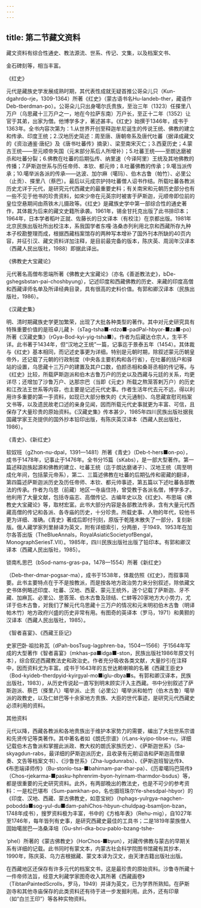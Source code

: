 ```yaml
---
---
---
```

title: 第二节藏文资料
---



藏文资料有综合性通史、教法源流、世系、传记、文集，以及档案文书、

金石碑刻等，相当丰富。

《红史》

元代是藏族史学发展成熟时期，其代表性成就无疑首推公哥朵儿只（Kun-dgahrdo-rje，1309-1364）所著《红史》（蒙古语书名Hu-landeb-ther，藏语作Deb-tberdman-po）。公哥朵儿只出身噶尔氏贵族，至治三年（1323）任搽里八万户（乌思藏十三万户之一，地在今拉萨东南）万户长，至正十二年（1352）让官于其弟，出家为僧。他博学多才，著述甚丰。《红史》始撰于1346年，成书于1363年。全书内容次第为：1.从世界开创至释迦牟尼诞生的传说王统、佛教的建立和传承、印度王统；2.汉地历史简述：周至唐、唐朝帝系及唐代吐蕃（据译成藏文的《资治通鉴·唐纪》及《唐书吐蕃传》摘录）、梁至南宋灭亡；3.西夏历史；4.蒙古王统——至元顺帝失国（元末部分系后人所增补）；5.吐蕃王统——至朗达磨被杀和吐蕃分裂；6.佛教在吐蕃的后期弘传、纳里速（今译阿里）王统及其地佛教的传播；7.萨斯迦世系与历任帝师、本钦、都元帅；8.吐蕃佛教的传承；9.噶当派传承；10.噶举派各派的传承——达波、加尔麻（噶玛）、伯木古鲁（帕竹）、必里公（止贡）、搽里八（蔡巴）。最后以元成宗护持吐蕃僧人诏书作结。所载吐蕃各教派历史尤详于元代，是研究元代西藏史的最重要史料；有关南宋和元朝历史部分也有一些不见于他书的珍贵资料，如宋少帝在元英宗时被害于萨斯迦，元顺帝即位前的皇位空悬期间由燕铁木儿摄政等。《红史》是藏族史学中第一部综合性的通史著作，其体裁为后来的藏文史籍所承袭。1961年，锡金甘托克出版了此书排印本；1964年，日本学者稻叶正就、佐藤长的日文译本（有校注）在京都出版。1981年北京民族出版社所出校注本，系我国学者东嘎·洛桑赤列利用北京和西藏所存九种本子校勘整理而成，根据西藏档案馆存的两种写本增补了国外刊本所缺的40页内容，并征引汉、藏文资料详加注释，是目前最完备的版本，陈庆英、周润年汉译本（西藏人民出版社，1988）即据此译出。

《佛教史大宝藏论》

元代著名高僧布思端所著《佛教史大宝藏论》（亦名《善逝教法史》，bDe-gshegsbstan-pai-choshbyung），记述印度和西藏佛教的历史、来藏的印度高僧和西藏译师名单及所译经典目录，具有很高的史料价值。有郭和卿汉译本（民族出版社，1986）。

《汉藏史集》

明、清时期藏族史学更加繁荣，出现了大批各种类型的著作。其中对元史研究具有特殊重要价值的是班卓儿藏卜（sTag-tsha■-rdzo■-padPal-hbyor-■za■-po）所著《汉藏史集》（rGya-Bod-kyi-yig-tsha■）。作者为后藏达仓宗人，生平不详。此书著于1434年，但“汉地之王统”一篇，记事迄于景泰五年（1454）。其体裁与《红史》基本相同，而记述史事更为详细。特别是元朝时期，除叙述蒙元历朝皇帝外，还记载了元朝的行政制度（中央各主要机构和各行省），在吐蕃的括户和驿站的设置，乌思藏十三万户的建置及其户口数，伯颜丞相和桑哥丞相的传记等。与《红史》比较，所载萨斯迦派和伯木古鲁万户的历史以及西藏与元廷的关系，均更详尽；还增加了沙鲁万户、达那宗巴（当即《元史》所载之熬笼答剌万户）的历史和江孜法王世系等内容，也主要是记述元代史事。作者生活年代去元不远，得以利用许多重要的第一手资料，如现已大部分散失的《大元通制》、乌思藏宣慰司档案文书等，以及遗民故老口述的亲身见闻，因而所载元代史事就更为丰富、可信，且保存了大量珍贵的原始资料。《汉藏史集》传本甚少，1985年四川民族出版社据我国藏学家王尧提供的国外抄本铅印出版，有陈庆英汉译本（西藏人民出版社，1986）。

《青史》、《新红史》

软奴班（gZhon-nu-dpal，1391—1481）所著《青史》（Deb-t-hers■on-po），成书于1478年，记事止于1476年。全书分15篇（sKabs），是一部大型著作。第一篇述释迦族起源和佛教的建立、吐蕃王统（迄于朗达磨诸子）、汉地王统（周至明成化年间，包括蒙元帝系），第二、三篇述佛教在吐蕃的后期弘传和密藏的翻译，第四篇述萨斯迦派历史及历任帝师、本钦、都元帅事迹，第五篇以下述吐蕃各部教法的传承。作者为乌思（前藏）地区一寺庙住持，曾受教于各派名僧，博学多才。他利用了大量文献，包括寺庙志、高僧传记、古编年史以及《红史》、布思端《佛教史大宝藏论》等，取材宏富。此书大部分内容是各部教法传承，含有大量元代西藏高僧的传记和各派、各寺庙的历史，十分珍贵。所载史事、人物的年代，较他书更为详细、准确。《青史》著成后即付刊刻，原版于乾隆末散失了一部分，复刻新版。俄人藏学家列里赫译为英文，附有详细索引，分两册，于1949、1953年在加尔各答出版（TheBlueAnnals，RoyalAsiaticSocietyofBengal，MonographSeriesT.VII）。1985年，四川民族出版社出版了铅印本。有郭和卿汉译本（西藏人民出版社，1985）。

锁南札思巴（bSod-nams-gras-pa，1478—1554）所著《新红史》

（Deb-ther-dmar-pogsar-ma），成书于1538年，体裁仿照《红史》，而叙事简要。此书主要特点在于不是按教派，而是按各地方政治势力来分别叙述，除依藏文史书体例略述印度、吐蕃、汉地、西夏、蒙元王统外，逐个记载了萨斯迦、牙不藏、加麻瓦、必里公、思答笼、伯木古鲁及琼结、仁蚌等20家地方大小势力，尤详于伯木古鲁，对我们了解元代乌思藏十三万户的情况和元末明初伯木古鲁（明译帕木竹）地方政府兴盛的历史非常有用。有图奇的英译本（罗马，1971）和黄颢的汉译本（西藏人民出版社，1985）。

《智者喜宴》、《西藏王臣记》

史家巴卧·祖拉称瓦（dPah-bosTsug-lagphren-ba，1504—1566）于1564年写成的大型著作《智者喜宴》（mkhas-pa■idga■-ston，民族出版社1986年原文刊本），综合叙述西藏教法史和政治史。作者充分吸收各类文献，大量抄引在注释中，因而资料尤为丰富。成书于1643年的五世达赖喇嘛的名著《西藏王臣史》（Bod-kyideb-therdpyid-kyirgyal-mo■iglu-dbya■s。有郭和卿汉译本，民族出版社，1983），从历史传说起一直写到明末顾实汗入主西藏。书中分别叙述了萨斯迦派、蔡巴（搽里八）噶举派、止贡（必里公）噶举派和帕竹（伯木古鲁）噶举派的政教史，以及仁蚌巴等十余家地方贵族、大臣的世代事迹，是研究元代西藏史必须利用的资料。

其他资料

元代以降，西藏各教派和各地贵族出于维护本家势力的需要，编出了大批世系宗谱和先贤传记等类著作。其中著名者如《朗氏宗谱》（rLans-kyipo-tibse-ru，详细记载伯木古鲁派和掌握此派政、教大权的朗氏家族历史）、《萨斯迦世系》（Sa-skyagdun-rabs，最详细的萨斯迦派历史，且收录有元朝诏诰和萨斯迦高僧章奏、文告等档案文书）、《沙鲁世系》（Zha-lugdunrabs）、《萨斯迦班智达传》、《布思端译师传》（Bu-stonlo-tsa-■bahirnam-par-thar-pa）、《历辈噶玛巴简传》（Chos-rjekarma-■pasku-hphrenrim-byon-hyirnam-tharmdor-bsdus）等，都是很重要的元史研究资料。此外，有两部晚出的教法史，也是不可少的参考资料：一是松巴堪布（Sum-pamkhan-po，名也摄班珠尔Ye-shesdpal-hbyor）的《印度、汉地、西藏、蒙古佛教史，如意宝树》（hphags-yulrgya-nagchen-pobodda■sog-yul-du■dam-pahiChos-hbyun-chuldpag-bsamljon-bzan，1748年成书），搜罗资料极为丰富，书中的《方格年表》（Rehu-mig），自1027年至1746年，每年皆列有史事，是研究西藏史最佳的工具书；二是1819年蒙族僧人固始噶居巴—洛桑泽培（Gu-shri-dka-bcu-pablo-bzang-tshe-

‘phel）所著的《蒙古佛教史》（HorChos-■byun），对藏传佛教与蒙古的早期关系有详细的记载。此书同时有蒙文本，内蒙古社会科学院图书馆藏有其抄本，1990年，陈庆英、乌力吉根据藏、蒙文本译为汉文，由天津古籍出版社出版。

在西藏地区还保存有许多元代的档案文书，这是最珍贵的原始资料。沙鲁寺所藏十一件帝师法旨，经意大利藏学家图奇收入其所著《西藏画卷》（TibtanPaintedScrolls，罗马，1949）并译为英文，已为学界所熟知。在萨斯迦寺和其他寺庙保存的此类资料还有待于进一步发掘利用。此外，还有印章（如“白兰王印”）等各种实物资料。
